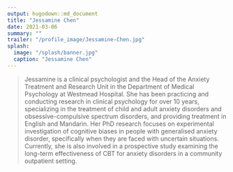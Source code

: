 ```yaml
---
output: hugodown::md_document
title: "Jessamine Chen"
date: 2021-03-06
summary: ""
trailer: "/profile_image/Jessamine-Chen.jpg"
splash:
  image: "/splash/banner.jpg"
  caption: "Jessamine Chen"
---
```


> Jessamine is a clinical psychologist and the Head of the Anxiety Treatment and Research Unit in the Department of Medical Psychology at Westmead Hospital. She has been practicing and conducting research in clinical psychology for over 10 years, specializing in the treatment of child and adult anxiety disorders and obsessive-compulsive spectrum disorders, and providing treatment in English and Mandarin. Her PhD research focuses on experimental investigation of cognitive biases in people with generalised anxiety disorder, specifically when they are faced with uncertain situations. Currently, she is also involved in a prospective study examining the long-term effectiveness of CBT for anxiety disorders in a community outpatient setting.

